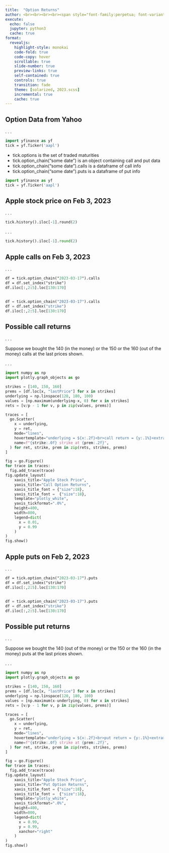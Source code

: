 ```yaml
---
title:  "Option Returns"
author: <br><br><br><br><span style="font-family:perpetua; font-variant:small-caps; color:#606060;">Kerry Back</span><br><br><img src="RiceBusiness-transparent-logo-sm.png"  height=80>
execute:
  echo: false
  jupyter: python3
  cache: true
format: 
  revealjs:
    highlight-style: monokai
    code-fold: true
    code-copy: hover
    scrollable: true
    slide-number: true
    preview-links: true
    self-contained: true
    controls: true
    transition: fade
    theme: [solarized, 2023.scss]
    incremental: true
    cache: true
---
```


## Option Data from Yahoo 

. . .

```.p
import yfinance as yf
tick = yf.Ticker('aapl')
```

- tick.options is the set of traded maturities
- tick.option_chain("some date") is an object containing call and put data
- tick.option_chain("some date").calls is a dataframe of call info
- tick.option_chain("some date").puts is a dataframe of put info

```python
import yfinance as yf
tick = yf.Ticker('aapl')
```

## Apple stock price on Feb 3, 2023

. . .

```.p
tick.history().iloc[-1].round(2)
```

. . .

```python
tick.history().iloc[-1].round(2)
```

## Apple calls on Feb 3, 2023

. . .

```.p
df = tick.option_chain("2023-03-17").calls
df = df.set_index("strike")
df.iloc[:,2:5].loc[130:170]
```

## {.smaller}



```python
df = tick.option_chain("2023-03-17").calls
df = df.set_index("strike")
df.iloc[:,2:5].loc[130:170]
```


## Possible call returns

. . .

Suppose we bought the 140 (in the money) or the 150 or the 160 (out of the money) calls at the last prices shown.

. . .


```python
import numpy as np
import plotly.graph_objects as go

strikes = [140, 150, 160]
prems = [df.loc[x, "lastPrice"] for x in strikes]
underlying = np.linspace(120, 180, 100)
values = [np.maximum(underlying-x, 0) for x in strikes]
rets = [v/p - 1 for v, p in zip(values, prems)]

traces = [
  go.Scatter(
    x = underlying,
    y = ret,
    mode="lines",
    hovertemplate="underlying = ${x:.2f}<br>call return = {y:.1%}<extra></extra",
    name=f"{strike:.0f} strike at {prem:.2f}",
  ) for ret, strike, prem in zip(rets, strikes, prems)
]

fig = go.Figure()
for trace in traces:
  fig.add_trace(trace)
fig.update_layout(
    xaxis_title="Apple Stock Price",
    yaxis_title="Call Option Returns",
    xaxis_title_font = {"size":18},
    yaxis_title_font =  {"size":18},
    template="plotly_white",
    yaxis_tickformat=".0%",
    height=400,  
    width=800,
    legend=dict(
      x = 0.01,
      y = 0.99
    )
)
fig.show()
```


## Apple puts on Feb 2, 2023

. . .

```.p
df = tick.option_chain("2023-03-17").puts
df = df.set_index("strike")
df.iloc[:,2:5].loc[130:170]
```

## {.smaller}



```python
df = tick.option_chain("2023-03-17").puts
df = df.set_index("strike")
df.iloc[:,2:5].loc[130:170]
```


## Possible put returns

. . .

Suppose we bought the 140 (out of the money) or the 150 or the 160 (in the money) puts at the last prices shown.

. . .


```python
import numpy as np
import plotly.graph_objects as go

strikes = [140, 150, 160]
prems = [df.loc[x, "lastPrice"] for x in strikes]
underlying = np.linspace(120, 180, 100)
values = [np.maximum(x-underlying, 0) for x in strikes]
rets = [v/p - 1 for v, p in zip(values, prems)]

traces = [
  go.Scatter(
    x = underlying,
    y = ret,
    mode="lines",
    hovertemplate="underlying = ${x:.2f}<br>put return = {y:.1%}<extra></extra",
    name=f"{strike:.0f} strike at {prem:.2f}",
  ) for ret, strike, prem in zip(rets, strikes, prems)
]

fig = go.Figure()
for trace in traces:
  fig.add_trace(trace)
fig.update_layout(
    xaxis_title="Apple Stock Price",
    yaxis_title="Put Option Returns",
    xaxis_title_font = {"size":18},
    yaxis_title_font =  {"size":18},
    template="plotly_white",
    yaxis_tickformat=".0%",
    height=400,  
    width=800,
    legend=dict(
      x = 0.99,
      y = 0.99,
      xanchor="right"
    )
)
fig.show()
```